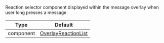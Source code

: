 Reaction selector component displayed within the message overlay when user long presses a message.

| Type | Default |
| - | - |
| component | [OverlayReactionList](../../../../ui-components/overlay_reaction_list.mdx) |
